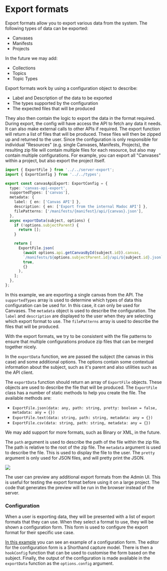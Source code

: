 # Export formats

Export formats allow you to export various data from the system. The following types of data can be exported:
- Canvases
- Manifests
- Projects

In the future we may add:
- Collections
- Topics
- Topic Types

Export formats work by using a configuration object to describe:

- Label and Description of the data to be exported
- The types supported by the configuration
- The expected files that will be produced

They also then contain the logic to export the data in the format required. During export, the config will have access
the API to fetch any data it needs. It can also make external calls to other APIs if required. The export function will
return a list of files that will be produced. These files will then be zipped up and returned to the user. Since the
configuration is only responsible for individual "Resources" (e.g. single Canvases, Manifests, Projects), the resulting
zip file will contain multiple files for each resource, but also may contain multiple configurations. For example, you
can export all "Canvases" within a project, but also export the project itself.

```ts
import { ExportFile } from '../../server-export';
import { ExportConfig } from '../../types';

export const canvasApiExport: ExportConfig = {
  type: 'canvas-api-export',
  supportedTypes: ['canvas'],
  metadata: {
    label: { en: ['Canvas API'] },
    description: { en: ['Export from the internal Madoc API'] },
    filePatterns: ['/manifests/{manifest}/api/{canvas}.json'],
  },
  async exportData(subject, options) {
    if (!options.subjectParent) {
      return [];
    }

    return [
      ExportFile.json(
        (await options.api.getCanvasById(subject.id)).canvas,
        `/manifests/${options.subjectParent.id}/api/${subject.id}.json`,
        true,
        {}
      ),
    ];
  },
};
```

In this example, we are exporting a single canvas from the API. The `supportedTypes` array is used to determine which
types of data this configuration can be used for. In this case, it can only be used for Canvases. The `metadata` object
is used to describe the configuration. The `label` and `description` are displayed to the user when they are selecting
which export format to use. The `filePatterns` array is used to describe the files that will be produced.

With the export formats, we try to be consistent with the file patterns to ensure that multiple configurations produce
zip files that can be merged together nicely.

In the `exportData` function, we are passed the subject (the canvas in this case) and some additional options. The options
contain some contextual information about the subject, such as it's parent and also utilities such as the API client.

The `exportData` function should return an array of `ExportFile` objects. These objects are used to describe the file
that will be produced. The `ExportFile` class has a number of static methods to help you create the file. The available
methods are:

- `ExportFile.json(data: any, path: string, pretty: boolean = false, metadata: any = {})`
- `ExportFile.text(data: string, path: string, metadata: any = {})`
- `ExportFile.csv(data: string, path: string, metadata: any = {})`

We may add support for more formats, such as Binary or XML, in the future.

The `path` argument is used to describe the path of the file within the zip file. The path is relative to the root of
the zip file. The `metadata` argument is used to describe the file. This is used to display the file to the user. The
`pretty` argument is only used for JSON files, and will pretty print the JSON.

![](/assets/canvas-export.png)

The user can preview any additional export formats from the Admin UI. This is useful for testing the export format
before using it on a large project. The code that generates the preview will be run in the browser instead of the
server.

### Configuration

When a user is exporting data, they will be presented with a list of export formats that they can use. When they
select a format to use, they will be shown a configuration form. This form is used to configure the export format
for their specific use case.

[In this example](https://github.com/digirati-co-uk/madoc-platform/blob/5fe33aa7fdba13b5a198b6eb0637cb5594e58d4d/services/madoc-ts/src/extensions/project-export/export-configs/canvas/canvas-model-export.ts)
you can see an example of a configuration form. The editor for the configuration form is a Shorthand capture model. There
is then a `hookConfig` function that can be used to customise the form based on the subject. Finally, the output of the
configuration is made available in the `exportData` function as the `options.config` argument.

